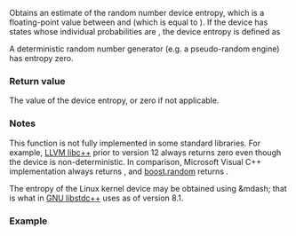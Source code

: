 {{cpp/numeric/random/random_device/title|entropy}}
{{cpp/numeric/random/random_device/navbar}}
{{ddcl|since=c++11|1=
double entropy() const noexcept;
}}

Obtains an estimate of the random number device entropy, which is a floating-point value between {{math|0}} and {{math|log{{su|b=2}}(max()+1)}} (which is equal to {{c|std::numeric_limits&lt;unsigned int&gt;::digits}}). If the device has {{math|n}} states whose individual probabilities are {{math|P{{su|b=0}},...,P{{su|b=n-1}}}}, the device entropy {{math|S}} is defined as

{{math|1=S = −∑{{su|b=i=0|p=n-1}} P{{su|b=i}}log(P{{su|b=i}})}}

A deterministic random number generator (e.g. a pseudo-random engine) has entropy zero.

===Return value===
The value of the device entropy, or zero if not applicable.

===Notes===
This function is not fully implemented in some standard libraries. For example, [https://github.com/llvm-mirror/libcxx/blob/master/src/random.cpp#L174 LLVM libc++] prior to version 12 always returns zero even though the device is non-deterministic. In comparison, Microsoft Visual C++ implementation always returns {{c|32}}, and [https://github.com/boostorg/random/blob/master/src/random_device.cpp#L242 boost.random] returns {{c|10}}.

The entropy of the Linux kernel device {{tt|/dev/urandom}} may be obtained using [https://man7.org/linux/man-pages/man4/random.4.html {{tt|ioctl RNDGETENTCNT}}] &amp;mdash; that is what {{tt|std::random_device::entropy()}} in [https://github.com/gcc-mirror/gcc/blob/master/libstdc%2B%2B-v3/src/c%2B%2B11/random.cc#L188 GNU libstdc++] uses as of version 8.1.

===Example===
{{example
|Example output on one of the implementations
|code=
#include &lt;iostream&gt;
#include &lt;random&gt;

int main()
{
    std::random_device rd;
    std::cout &lt;&lt; rd.entropy() &lt;&lt; '\n';
}
|p=true
|output=
32
}}

{{langlinks|ja|zh}}